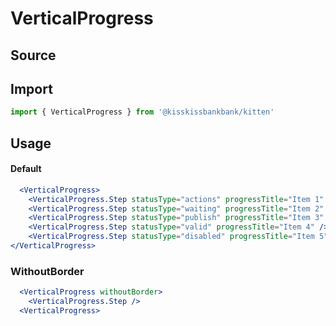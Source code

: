

<Meta title="Organisms/VerticalProgress" component={VerticalProgress} />

# VerticalProgress

## Source

<FileUrl filepath={__filename} />

## Import

```js
import { VerticalProgress } from '@kisskissbankbank/kitten'
```

## Usage

<Canvas>
  <Story name="VerticalProgress" story={stories.Default} />
</Canvas>

#### Default

```jsx
  <VerticalProgress>
    <VerticalProgress.Step statusType="actions" progressTitle="Item 1" />
    <VerticalProgress.Step statusType="waiting" progressTitle="Item 2" />
    <VerticalProgress.Step statusType="publish" progressTitle="Item 3" />
    <VerticalProgress.Step statusType="valid" progressTitle="Item 4" />
    <VerticalProgress.Step statusType="disabled" progressTitle="Item 5" />
</VerticalProgress>
```

### WithoutBorder

```jsx
  <VerticalProgress withoutBorder>
    <VerticalProgress.Step />
  <VerticalProgress>
```
